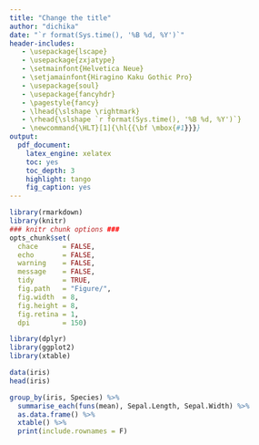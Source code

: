 ```yaml
---
title: "Change the title"
author: "dichika"
date: "`r format(Sys.time(), '%B %d, %Y')`"
header-includes:
   - \usepackage{lscape}
   - \usepackage{zxjatype}
   - \setmainfont{Helvetica Neue}
   - \setjamainfont{Hiragino Kaku Gothic Pro}  
   - \usepackage{soul}
   - \usepackage{fancyhdr}
   - \pagestyle{fancy}
   - \lhead{\slshape \rightmark}
   - \rhead{\slshape `r format(Sys.time(), '%B %d, %Y')`}
   - \newcommand{\HLT}[1]{\hl{{\bf \mbox{#1}}}}
output:
  pdf_document:
    latex_engine: xelatex
    toc: yes
    toc_depth: 3
    highlight: tango
    fig_caption: yes
---
```

\fontsize{12}{18}
\hrulefill

```r
library(rmarkdown)
library(knitr)
### knitr chunk options ###
opts_chunk$set(
  chace      = FALSE,
  echo       = FALSE,
  warning    = FALSE,
  message    = FALSE,
  tidy       = TRUE,
  fig.path   = "Figure/",
  fig.width  = 8, 
  fig.height = 8,
  fig.retina = 1,
  dpi        = 150)
```

```r
library(dplyr)
library(ggplot2)
library(xtable)
```

\HLT{highlight}

```r
data(iris)
head(iris)
```

```r
group_by(iris, Species) %>%
  summarise_each(funs(mean), Sepal.Length, Sepal.Width) %>%
  as.data.frame() %>%
  xtable() %>%
  print(include.rownames = F)
```

\begin{table}[ht]
\centering
\begin{tabular}{lrr}
  \hline
Species & Sepal.Length & Sepal.Width \\ 
  \hline
setosa & 5.01 & 3.43 \\ 
  versicolor & 5.94 & 2.77 \\ 
  virginica & 6.59 & 2.97 \\ 
   \hline
\end{tabular}
\end{table}
